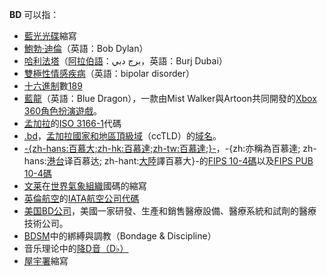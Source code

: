 '''BD''' 可以指：
* [[藍光光碟|藍光光碟]]縮寫
* [[鮑勃·迪倫|鮑勃·迪倫]]（英語：Bob Dylan）
*[[哈利法塔|哈利法塔]]（[[阿拉伯語|阿拉伯語]]：برج دبي，英語：Burj Dubai）
*[[躁鬱症|雙極性情感疾病]]（英語：bipolar disorder）
*[[十六進制|十六進制]]數[[189|189]]
*[[藍龍|藍龍]]（英語：Blue Dragon），一款由Mist Walker與Artoon共同開發的[[Xbox_360|Xbox 360]][[電子角色扮演遊戲|角色扮演遊戲]]。
* [[孟加拉|孟加拉]]的[[ISO_3166-1|ISO 3166-1]]代碼
* [[.bd|.bd]]，[[孟加拉|孟加拉]][[國家和地區頂級域|國家和地區頂級域]]（ccTLD）的[[域名|域名]]。
* [[百慕達|-{zh-hans:百慕大;zh-hk:百慕達;zh-tw:百慕達;}-]]，-{zh:亦稱為百慕達; zh-hans:[[香港|港]][[台湾|台]]译百慕达; zh-hant:[[中國大陸|大陸]]譯百慕大}-的[[FIPS_10-4碼|FIPS 10-4碼]]以及[[FIPS_PUB_10-4碼|FIPS PUB 10-4碼]]
*[[文莱|文莱]]在[[世界氣象組織|世界氣象組織]]國碼的縮寫
*[[英倫航空|英倫航空]]的[[國際航空運輸協會航空公司代碼|IATA航空公司代碼]]
*[[美国BD公司|美国BD公司]]，美國一家研發、生產和銷售醫療設備、醫療系統和試劑的醫療技術公司。
*[[BDSM|BDSM]]中的綁縛與調教（Bondage & Discipline）
*音乐理论中的[[D♭_(音名)|降D音（D♭）]]
*[[屋宇署|屋宇署]]縮寫
{{disambig|Cat=二字拉丁字母缩写消歧义}}